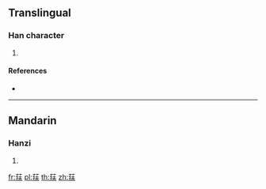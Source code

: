 {{character info/new}}
==Translingual==

===Han character===
{{Han char|rn=140|rad=艸|as=07|sn=13|four=44535|canj=TQQO}}

# {{defn|Han|sort=艸07}}

====References====
* {{Han ref|kx=1032.040|dkj=30992|dj=1491.170|hdz=53214.030|uh=8374|ud=33652|bh=D760|bd=55136}}

----

==Mandarin==

===Hanzi===
{{cmn-hanzi|pin=[[fū]] ([[fu1]])|wg=fu<sup>1</sup>}}

# {{defn|lang=cmn|sort=艸07}}

[[fr:荴]]
[[pl:荴]]
[[th:荴]]
[[zh:荴]]